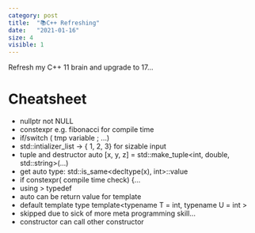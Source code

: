 ```yaml
---
category: post
title:  "📚C++ Refreshing"
date:   "2021-01-16"
size: 4
visible: 1
---
```


Refresh my C++ 11 brain and upgrade to 17...

# Cheatsheet
+ nullptr not NULL
+ constexpr e.g. fibonacci for compile time
+ if/switch ( tmp variable ; ...)
+ std::intializer_list<int> -> { 1, 2, 3} for sizable input
+ tuple and destructor auto [x, y, z] = std::make_tuple<int, double, std::string\>(...)
+ get auto type: std::is_same<decltype(x), int>::value
+ if constexpr( compile time check) {...
+ using > typedef
+ auto can be return value for template
+ default template type template<typename T = int, typename U = int \>
+ skipped due to sick of more meta programming skill...
+ constructor can call other constructor
